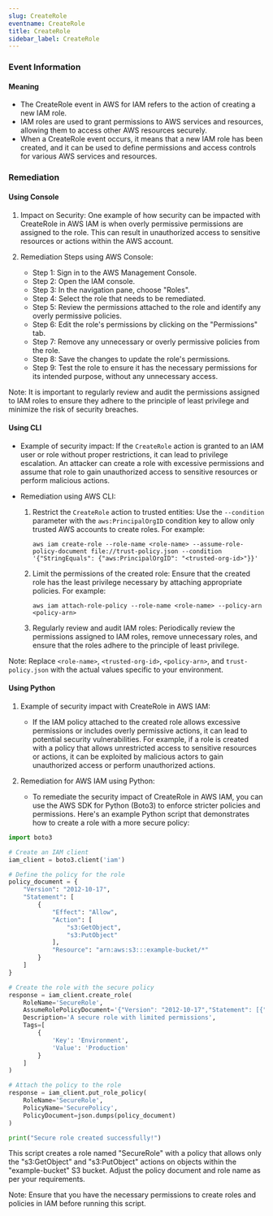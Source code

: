 ```yaml
--- 
slug: CreateRole
eventname: CreateRole
title: CreateRole
sidebar_label: CreateRole
---
```

                       
### Event Information

#### Meaning

- The CreateRole event in AWS for IAM refers to the action of creating a new IAM role.
- IAM roles are used to grant permissions to AWS services and resources, allowing them to access other AWS resources securely.
- When a CreateRole event occurs, it means that a new IAM role has been created, and it can be used to define permissions and access controls for various AWS services and resources.

### Remediation

#### Using Console

1. Impact on Security: One example of how security can be impacted with CreateRole in AWS IAM is when overly permissive permissions are assigned to the role. This can result in unauthorized access to sensitive resources or actions within the AWS account.

2. Remediation Steps using AWS Console:
   - Step 1: Sign in to the AWS Management Console.
   - Step 2: Open the IAM console.
   - Step 3: In the navigation pane, choose "Roles".
   - Step 4: Select the role that needs to be remediated.
   - Step 5: Review the permissions attached to the role and identify any overly permissive policies.
   - Step 6: Edit the role's permissions by clicking on the "Permissions" tab.
   - Step 7: Remove any unnecessary or overly permissive policies from the role.
   - Step 8: Save the changes to update the role's permissions.
   - Step 9: Test the role to ensure it has the necessary permissions for its intended purpose, without any unnecessary access.

Note: It is important to regularly review and audit the permissions assigned to IAM roles to ensure they adhere to the principle of least privilege and minimize the risk of security breaches.

#### Using CLI

- Example of security impact: If the `CreateRole` action is granted to an IAM user or role without proper restrictions, it can lead to privilege escalation. An attacker can create a role with excessive permissions and assume that role to gain unauthorized access to sensitive resources or perform malicious actions.

- Remediation using AWS CLI:
  1. Restrict the `CreateRole` action to trusted entities: Use the `--condition` parameter with the `aws:PrincipalOrgID` condition key to allow only trusted AWS accounts to create roles. For example:
     ```
     aws iam create-role --role-name <role-name> --assume-role-policy-document file://trust-policy.json --condition '{"StringEquals": {"aws:PrincipalOrgID": "<trusted-org-id>"}}'
     ```

  2. Limit the permissions of the created role: Ensure that the created role has the least privilege necessary by attaching appropriate policies. For example:
     ```
     aws iam attach-role-policy --role-name <role-name> --policy-arn <policy-arn>
     ```

  3. Regularly review and audit IAM roles: Periodically review the permissions assigned to IAM roles, remove unnecessary roles, and ensure that the roles adhere to the principle of least privilege.

Note: Replace `<role-name>`, `<trusted-org-id>`, `<policy-arn>`, and `trust-policy.json` with the actual values specific to your environment.

#### Using Python

1. Example of security impact with CreateRole in AWS IAM:
   - If the IAM policy attached to the created role allows excessive permissions or includes overly permissive actions, it can lead to potential security vulnerabilities. For example, if a role is created with a policy that allows unrestricted access to sensitive resources or actions, it can be exploited by malicious actors to gain unauthorized access or perform unauthorized actions.

2. Remediation for AWS IAM using Python:
   - To remediate the security impact of CreateRole in AWS IAM, you can use the AWS SDK for Python (Boto3) to enforce stricter policies and permissions. Here's an example Python script that demonstrates how to create a role with a more secure policy:

```python
import boto3

# Create an IAM client
iam_client = boto3.client('iam')

# Define the policy for the role
policy_document = {
    "Version": "2012-10-17",
    "Statement": [
        {
            "Effect": "Allow",
            "Action": [
                "s3:GetObject",
                "s3:PutObject"
            ],
            "Resource": "arn:aws:s3:::example-bucket/*"
        }
    ]
}

# Create the role with the secure policy
response = iam_client.create_role(
    RoleName='SecureRole',
    AssumeRolePolicyDocument='{"Version": "2012-10-17","Statement": [{"Effect": "Allow","Principal": {"Service": "ec2.amazonaws.com"},"Action": "sts:AssumeRole"}]}',
    Description='A secure role with limited permissions',
    Tags=[
        {
            'Key': 'Environment',
            'Value': 'Production'
        }
    ]
)

# Attach the policy to the role
response = iam_client.put_role_policy(
    RoleName='SecureRole',
    PolicyName='SecurePolicy',
    PolicyDocument=json.dumps(policy_document)
)

print("Secure role created successfully!")
```

This script creates a role named "SecureRole" with a policy that allows only the "s3:GetObject" and "s3:PutObject" actions on objects within the "example-bucket" S3 bucket. Adjust the policy document and role name as per your requirements.

Note: Ensure that you have the necessary permissions to create roles and policies in IAM before running this script.


 